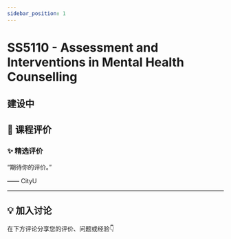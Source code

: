 ```yaml
---
sidebar_position: 1
---
```



# SS5110 - Assessment and Interventions in Mental Health Counselling

## 建设中

## **💬 课程评价**

### ✨ **精选评价**
<div className={commentStyles.commentBox}>
    <p className={commentStyles.commentText}>
        “期待你的评价。”
    </p>
    <p className={commentStyles.commentAuthor}>—— CityU</p>
</div>

---

## **💡 加入讨论**

在下方评论分享您的评价、问题或经验👇
<Utterances />
